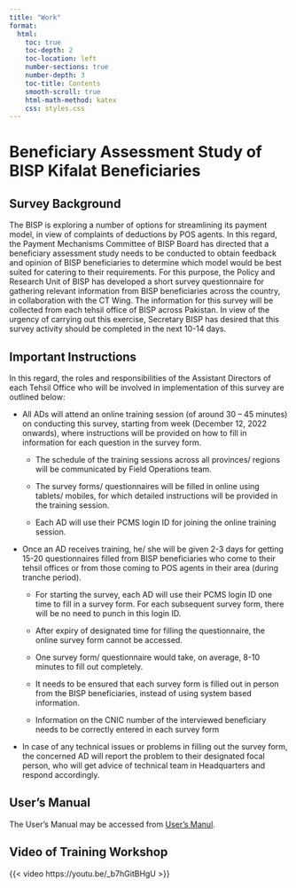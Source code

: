 ```yaml
---
title: "Work"
format:
  html:
    toc: true
    toc-depth: 2
    toc-location: left
    number-sections: true
    number-depth: 3
    toc-title: Contents
    smooth-scroll: true
    html-math-method: katex
    css: styles.css
---
```


# Beneficiary Assessment Study of BISP Kifalat Beneficiaries

## Survey Background

The BISP is exploring a number of options for streamlining its payment model, in view of complaints of deductions by POS agents. In this regard, the Payment Mechanisms Committee of BISP Board has directed that a beneficiary assessment study needs to be conducted to obtain feedback and opinion of BISP beneficiaries to determine which model would be best suited for catering to their requirements. For this purpose, the Policy and Research Unit of BISP has developed a short survey questionnaire for gathering relevant information from BISP beneficiaries across the country, in collaboration with the CT Wing. The information for this survey will be collected from each tehsil office of BISP across Pakistan. In view of the urgency of carrying out this exercise, Secretary BISP has desired that this survey activity should be completed in the next 10-14 days.

## Important Instructions

In this regard, the roles and responsibilities of the Assistant Directors of each Tehsil Office who will be involved in implementation of this survey are outlined below:

-   All ADs will attend an online training session (of around 30 -- 45 minutes) on conducting this survey, starting from week (December 12, 2022 onwards), where instructions will be provided on how to fill in information for each question in the survey form.

    -   The schedule of the training sessions across all provinces/ regions will be communicated by Field Operations team.

    -   The survey forms/ questionnaires will be filled in online using tablets/ mobiles, for which detailed instructions will be provided in the training session.

    -   Each AD will use their PCMS login ID for joining the online training session.

-   Once an AD receives training, he/ she will be given 2-3 days for getting 15-20 questionnaires filled from BISP beneficiaries who come to their tehsil offices or from those coming to POS agents in their area (during tranche period).

    -   For starting the survey, each AD will use their PCMS login ID one time to fill in a survey form. For each subsequent survey form, there will be no need to punch in this login ID.

    -   After expiry of designated time for filling the questionnaire, the online survey form cannot be accessed.

    -   One survey form/ questionnaire would take, on average, 8-10 minutes to fill out completely.

    -   It needs to be ensured that each survey form is filled out in person from the BISP beneficiaries, instead of using system based information.

    -   Information on the CNIC number of the interviewed beneficiary needs to be correctly entered in each survey form

-   In case of any technical issues or problems in filling out the survey form, the concerned AD will report the problem to their designated focal person, who will get advice of technical team in Headquarters and respond accordingly.

## User's Manual

The User's Manual may be accessed from [User's Manul](https://raw.githubusercontent.com/prupk/Work/main/2022-12-10_BNA_Survey/2022-12-10_User's_Manual_for_Beneficiary_Assessment_Study_of_BISP_Kifalat_Beneficiaries.pdf).

## Video of Training Workshop

{{< video https://youtu.be/_b7hGitBHgU >}}
